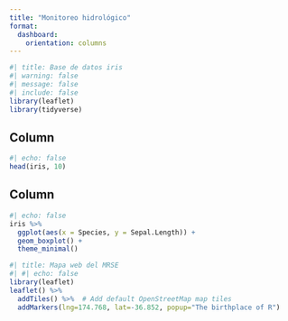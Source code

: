 ```yaml
---
title: "Monitoreo hidrológico"
format: 
  dashboard:
    orientation: columns
---
```


```r
#| title: Base de datos iris
#| warning: false
#| message: false
#| include: false
library(leaflet)
library(tidyverse)
```

## Column {width="60%"}

```r
#| echo: false
head(iris, 10)
```

## Column {width="40%"}

```r
#| echo: false
iris %>% 
  ggplot(aes(x = Species, y = Sepal.Length)) +
  geom_boxplot() +
  theme_minimal()
```

```r
#| title: Mapa web del MRSE
#| #| echo: false
library(leaflet)
leaflet() %>%
  addTiles() %>%  # Add default OpenStreetMap map tiles
  addMarkers(lng=174.768, lat=-36.852, popup="The birthplace of R")
```
